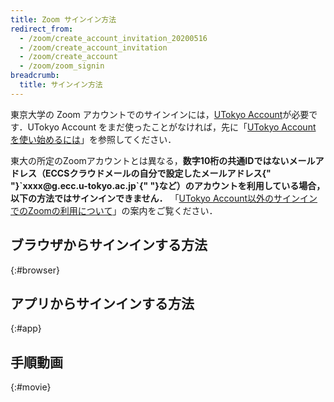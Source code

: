 ```yaml
---
title: Zoom サインイン方法
redirect_from:
  - /zoom/create_account_invitation_20200516
  - /zoom/create_account_invitation
  - /zoom/create_account
  - /zoom/zoom_signin
breadcrumb:
  title: サインイン方法
---
```



東京大学の Zoom アカウントでのサインインには，[UTokyo Account](/utokyo_account/)が必要です．UTokyo Account をまだ使ったことがなければ，先に「[UTokyo Account を使い始めるには](/utokyo_account/#procedures)」を参照してください．

<div class="box">
	東大の所定のZoomアカウントとは異なる，<strong class="alert">数字10桁の共通IDではないメールアドレス（ECCSクラウドメールの自分で設定したメールアドレス{" "}`xxxx@g.ecc.u-tokyo.ac.jp`{" "}など）のアカウントを利用している場合，以下の方法ではサインインできません．</strong>
	「<a href="/notice/zoom-address-new/">UTokyo Account以外のサインインでのZoomの利用について</a>」の案内をご覧ください．
</div>

## ブラウザからサインインする方法
{:#browser}

<ZoomSigninBrowser big inlineHelp />

## アプリからサインインする方法
{:#app}

<ZoomSigninApp big inlineHelp />

## 手順動画
{:#movie}

<YouTube src="https://www.youtube.com/embed/qjYlm13LTEE" />
